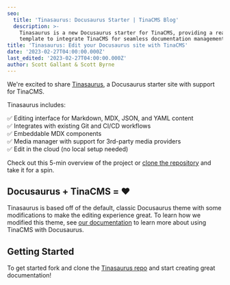 ```yaml
---
seo:
  title: 'Tinasaurus: Docusaurus Starter | TinaCMS Blog'
  description: >-
    Tinasaurus is a new Docusaurus starter for TinaCMS, providing a ready-to-use
    template to integrate TinaCMS for seamless documentation management.
title: 'Tinasaurus: Edit your Docusaurus site with TinaCMS'
date: '2023-02-27T04:00:00.000Z'
last_edited: '2023-02-27T04:00:00.000Z'
author: Scott Gallant & Scott Byrne
---
```


We're excited to share [Tinasaurus](https://github.com/tinacms/tinasaurus), a Docusaurus starter site with support for TinaCMS.

<WebmEmbed embedSrc="/img/blog/tinasaurus-docusaurus-starter/tinacms-docusaurus-markdown-editing.webm" />

Tinasaurus includes:

✅ Editing interface for Markdown, MDX, JSON, and YAML content\
✅ Integrates with existing Git and CI/CD workflows\
✅ Embeddable MDX components \
✅ Media manager with support for 3rd-party media providers\
✅ Edit in the cloud (no local setup needed)

Check out this 5-min overview of the project or [clone the repository](https://github.com/tinacms/tinasaurus) and take it for a spin.

<Youtube embedSrc="https://www.youtube.com/embed/2bHBwM54UB8" />

## Docusaurus + TinaCMS = ❤️

Tinasaurus is based off of the default, classic Docusaurus theme with some modifications to make the editing experience great. To learn how we modified this theme, see [our documentation](/docs/frameworks/docusaurus) to learn more about using TinaCMS with Docusaurus.

## Getting Started

To get started fork and clone the [Tinasaurus repo](https://github.com/tinacms/tinasaurus) and start creating great documentation!
